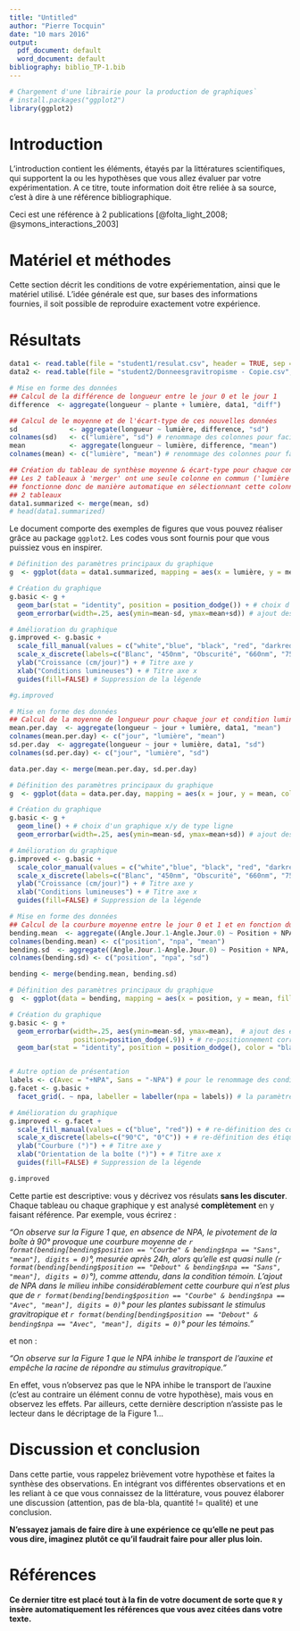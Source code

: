 ```yaml
---
title: "Untitled"
author: "Pierre Tocquin"
date: "10 mars 2016"
output:
  pdf_document: default
  word_document: default
bibliography: biblio_TP-1.bib
---
```


```r
# Chargement d'une librairie pour la production de graphiques`
# install.packages("ggplot2")
library(ggplot2)
```

# Introduction

L'introduction contient les éléments, étayés par la littératures scientifiques, qui supportent la ou les hypothèses que vous allez évaluer par votre expérimentation. A ce titre, toute information doit être reliée à sa source, c'est à dire à une référence bibliographique.

Ceci est une référence à 2 publications [@folta_light_2008; @symons_interactions_2003]

# Matériel et méthodes

Cette section décrit les conditions de votre expériementation, ainsi que le matériel utilisé. L'idée générale est que, sur bases des informations fournies, il soit possible de reproduire exactement votre expérience.

# Résultats

```r
data1 <- read.table(file = "student1/resulat.csv", header = TRUE, sep = ",")
data2 <- read.table(file = "student2/Donneesgravitropisme - Copie.csv", header = TRUE, sep = ";")
```


```r
# Mise en forme des données
## Calcul de la différence de longueur entre le jour 0 et le jour 1
difference  <- aggregate(longueur ~ plante + lumière, data1, "diff")

## Calcul de le moyenne et de l'écart-type de ces nouvelles données
sd             <- aggregate(longueur ~ lumière, difference, "sd")
colnames(sd)   <- c("lumière", "sd") # renommage des colonnes pour faciliter le 'merge' à venir
mean           <- aggregate(longueur ~ lumière, difference, "mean")
colnames(mean) <- c("lumière", "mean") # renommage des colonnes pour faciliter le 'merge' à venir

## Création du tableau de synthèse moyenne & écart-type pour chaque condition de lumière
## Les 2 tableaux à 'merger' ont une seule colonne en commun ('lumière'), la commande 'merge'
## fonctionne donc de manière automatique en sélectionnant cette colonne pour fusionner les
## 2 tableaux
data1.summarized <- merge(mean, sd)
# head(data1.summarized)
```

Le document comporte des exemples de figures que vous pouvez réaliser grâce au package `ggplot2`. Les codes vous sont fournis pour que vous puissiez vous en inspirer.

```r
# Définition des paramètres principaux du graphique
g  <- ggplot(data = data1.summarized, mapping = aes(x = lumière, y = mean, fill = lumière))

# Création du graphique
g.basic <- g + 
  geom_bar(stat = "identity", position = position_dodge()) + # choix d'un barplot
  geom_errorbar(width=.25, aes(ymin=mean-sd, ymax=mean+sd)) # ajout des écart-types

# Amélioration du graphique
g.improved <- g.basic +
  scale_fill_manual(values = c("white","blue", "black", "red", "darkred")) + # re-définition des couleurs des barres
  scale_x_discrete(labels=c("Blanc", "450nm", "Obscurité", "660nm", "750nm")) + # re-définition des étiquettes de l'axe x
  ylab("Croissance (cm/jour)") + # Titre axe y
  xlab("Conditions lumineuses") + # Titre axe x
  guides(fill=FALSE) # Suppression de la légende

#g.improved
```

```r
# Mise en forme des données
## Calcul de la moyenne de longueur pour chaque jour et condition lumineuse
mean.per.day  <- aggregate(longueur ~ jour + lumière, data1, "mean")
colnames(mean.per.day) <- c("jour", "lumière", "mean")
sd.per.day  <- aggregate(longueur ~ jour + lumière, data1, "sd")
colnames(sd.per.day) <- c("jour", "lumière", "sd")

data.per.day <- merge(mean.per.day, sd.per.day)

# Définition des paramètres principaux du graphique
g  <- ggplot(data = data.per.day, mapping = aes(x = jour, y = mean, color = lumière))

# Création du graphique
g.basic <- g + 
  geom_line() + # choix d'un graphique x/y de type ligne
  geom_errorbar(width=.25, aes(ymin=mean-sd, ymax=mean+sd)) # ajout des écart-types

# Amélioration du graphique
g.improved <- g.basic +
  scale_color_manual(values = c("white","blue", "black", "red", "darkred")) + # re-définition des couleurs des barres
  scale_x_discrete(labels=c("Blanc", "450nm", "Obscurité", "660nm", "750nm")) + # re-définition des étiquettes de l'axe x
  ylab("Croissance (cm/jour)") + # Titre axe y
  xlab("Conditions lumineuses") + # Titre axe x
  guides(fill=FALSE) # Suppression de la légende
```


```r
# Mise en forme des données
## Calcul de la courbure moyenne entre le jour 0 et 1 et en fonction du traitement NPA et de la position
bending.mean  <- aggregate((Angle.Jour.1-Angle.Jour.0) ~ Position + NPA, data2, "mean")
colnames(bending.mean) <- c("position", "npa", "mean")
bending.sd  <- aggregate((Angle.Jour.1-Angle.Jour.0) ~ Position + NPA, data2, "sd")
colnames(bending.sd) <- c("position", "npa", "sd")

bending <- merge(bending.mean, bending.sd)

# Définition des paramètres principaux du graphique
g  <- ggplot(data = bending, mapping = aes(x = position, y = mean, fill = npa))

# Création du graphique
g.basic <- g + 
  geom_errorbar(width=.25, aes(ymin=mean-sd, ymax=mean),  # ajout des écart-types
                position=position_dodge(.9)) + # re-positionnement correct des barres d'erreur
  geom_bar(stat = "identity", position = position_dodge(), color = "black") # choix d'un barplot


# Autre option de présentation
labels <- c(Avec = "+NPA", Sans = "-NPA") # pour le renommage des conditions sur le graphique
g.facet <- g.basic +
  facet_grid(. ~ npa, labeller = labeller(npa = labels)) # la paramètre labeller sert au renommage

# Amélioration du graphique
g.improved <- g.facet +
  scale_fill_manual(values = c("blue", "red")) + # re-définition des couleurs des barres
  scale_x_discrete(labels=c("90°C", "0°C")) + # re-définition des étiquettes de l'axe x
  ylab("Courbure (°)") + # Titre axe y
  xlab("Orientation de la boîte (°)") + # Titre axe x
  guides(fill=FALSE) # Suppression de la légende

g.improved
```

Cette partie est descriptive: vous y décrivez vos résulats **sans les discuter**. Chaque tableau ou chaque graphique y est analysé **complètement** en y faisant référence. Par exemple, vous écrirez :

*"On observe sur la Figure 1 que, en absence de NPA, le pivotement de la boîte à 90° provoque une courbure moyenne de `r format(bending[bending$position == "Courbe" & bending$npa == "Sans", "mean"], digits = 0)`°, mesurée après 24h, alors qu'elle est quasi nulle (`r format(bending[bending$position == "Debout" & bending$npa == "Sans", "mean"], digits = 0)`°), comme attendu, dans la condition témoin. L'ajout de NPA dans le milieu inhibe considérablement cette courbure qui n'est plus que de `r format(bending[bending$position == "Courbe" & bending$npa == "Avec", "mean"], digits = 0)`° pour les plantes subissant le stimulus gravitropique et `r format(bending[bending$position == "Debout" & bending$npa == "Avec", "mean"], digits = 0)`° pour les témoins."*

et non :

*"On observe sur la Figure 1 que le NPA inhibe le transport de l'auxine et empêche la racine de répondre au stimulus gravitropique."*

En effet, vous n'observez pas que le NPA inhibe le transport de l'auxine (c'est au contraire un élément connu de votre hypothèse), mais vous en observez les effets. Par ailleurs, cette dernière description n'assiste pas le lecteur dans le décriptage de la Figure 1...

# Discussion et conclusion

Dans cette partie, vous rappelez brièvement votre hypothèse et faites la synthèse des observations. En intégrant vos différentes observations et en les reliant à ce que vous connaissez de la littérature, vous pouvez élaborer une discussion (attention, pas de bla-bla, quantité != qualité) et une conclusion. 

**N'essayez jamais de faire dire à une expérience ce qu'elle ne peut pas vous dire, imaginez plutôt ce qu'il faudrait faire pour aller plus loin.**


# Références

**Ce dernier titre est placé tout à la fin de votre document de sorte que `R` y insère automatiquement les références que vous avez citées dans votre texte.**















